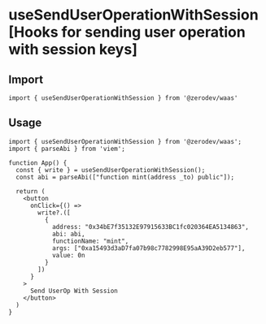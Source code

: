 # useSendUserOperationWithSession [Hooks for sending user operation with session keys]

## Import
```tsx
import { useSendUserOperationWithSession } from '@zerodev/waas'
```

## Usage
```tsx
import { useSendUserOperationWithSession } from '@zerodev/waas';
import { parseAbi } from 'viem';

function App() {
  const { write } = useSendUserOperationWithSession();
  const abi = parseAbi(["function mint(address _to) public"]);

  return (
    <button 
      onClick={() =>
        write?.([
          {
            address: "0x34bE7f35132E97915633BC1fc020364EA5134863",
            abi: abi,
            functionName: "mint",
            args: ["0xa15493d3aD7fa07b98c7782998E95aA39D2eb577"],
            value: 0n
          }
        ])
      }
    >
      Send UserOp With Session
    </button>
  )
}
```